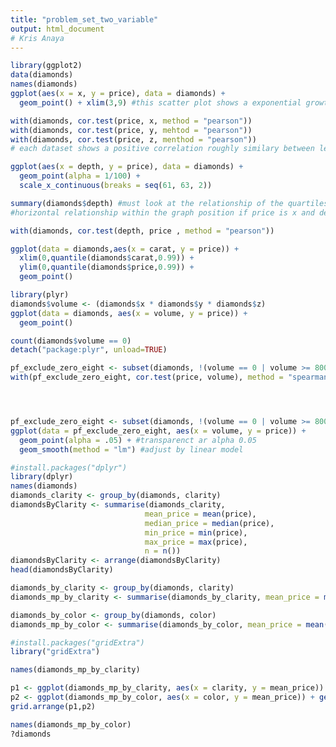 ```yaml
---
title: "problem_set_two_variable"
output: html_document
# Kris Anaya 
---
```


```r
library(ggplot2)
data(diamonds)
names(diamonds)
ggplot(aes(x = x, y = price), data = diamonds) + 
  geom_point() + xlim(3,9) #this scatter plot shows a exponential growth considering length to price. Meaning, the large the length the more the price. 
```
```r
with(diamonds, cor.test(price, x, method = "pearson"))
with(diamonds, cor.test(price, y, mehtod = "pearson"))
with(diamonds, cor.test(price, z, menthod = "pearson"))
# each dataset shows a positive correlation roughly similary between lengths of (x,y,z)
```

```r
ggplot(aes(x = depth, y = price), data = diamonds) + 
  geom_point(alpha = 1/100) + 
  scale_x_continuous(breaks = seq(61, 63, 2))

summary(diamonds$depth) #must look at the relationship of the quartiles to see the lower and upper limits
#horizontal relationship within the graph position if price is x and depth is y. However if you transpose the grid then it's a verticle relationship. 

with(diamonds, cor.test(depth, price , method = "pearson"))
```

```r
ggplot(data = diamonds,aes(x = carat, y = price)) + 
  xlim(0,quantile(diamonds$carat,0.99)) +
  ylim(0,quantile(diamonds$price,0.99)) +
  geom_point()

```




```r
library(plyr)
diamonds$volume <- (diamonds$x * diamonds$y * diamonds$z)
ggplot(data = diamonds, aes(x = volume, y = price)) + 
  geom_point()

count(diamonds$volume == 0)
detach("package:plyr", unload=TRUE)

pf_exclude_zero_eight <- subset(diamonds, !(volume == 0 | volume >= 800)) #conditional operator for subset! ALWAYS REMEMBER THIS
with(pf_exclude_zero_eight, cor.test(price, volume), method = "spearman")





```

```r
pf_exclude_zero_eight <- subset(diamonds, !(volume == 0 | volume >= 800)) #exclude with conditional properties
ggplot(data = pf_exclude_zero_eight, aes(x = volume, y = price)) + 
  geom_point(alpha = .05) + #transparenct ar alpha 0.05
  geom_smooth(method = "lm") #adjust by linear model

```

```r
#install.packages("dplyr")
library(dplyr)
names(diamonds)
diamonds_clarity <- group_by(diamonds, clarity)
diamondsByClarity <- summarise(diamonds_clarity, 
                              mean_price = mean(price), 
                              median_price = median(price), 
                              min_price = min(price), 
                              max_price = max(price), 
                              n = n())
diamondsByClarity <- arrange(diamondsByClarity)
head(diamondsByClarity)
```
```r
diamonds_by_clarity <- group_by(diamonds, clarity)
diamonds_mp_by_clarity <- summarise(diamonds_by_clarity, mean_price = mean(price))

diamonds_by_color <- group_by(diamonds, color)
diamonds_mp_by_color <- summarise(diamonds_by_color, mean_price = mean(price))

#install.packages("gridExtra")
library("gridExtra")

names(diamonds_mp_by_clarity)

p1 <- ggplot(diamonds_mp_by_clarity, aes(x = clarity, y = mean_price)) + geom_bar(stat = 'identity')
p2 <- ggplot(diamonds_mp_by_color, aes(x = color, y = mean_price)) + geom_bar(stat = "identity")
grid.arrange(p1,p2)

names(diamonds_mp_by_color)
?diamonds
```

